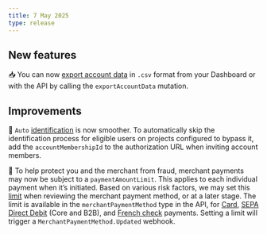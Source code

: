 ```yaml
---
title: 7 May 2025
type: release
---
```


## New features

📥 You can now [export account data](/topics/accounts/overview/guide-export) in `.csv` format from your Dashboard or with the API by calling the `exportAccountData` mutation.

## Improvements

🪪 `Auto` [identification](https://docs.swan.io/developers/using-api/authentication/guide-get-token-user/#url-parameters-optional) is now smoother. To automatically skip the identification process for eligible users on projects configured to bypass it, add the `accountMembershipId` to the authorization URL when inviting account members. 

🤏 To help protect you and the merchant from fraud, merchant payments may now be subject to a `paymentAmountLimit`. 
This applies to each individual payment when it’s initiated. Based on various risk factors, we may set this [limit](https://docs.swan.io/developers/using-api/webhooks/#events-funding) when reviewing the merchant payment method, or at a later stage. 
The limit is available in the `merchantPaymentMethod` type in the API, for [Card](/topics/merchants/online/cards/#payment-limit), [SEPA Direct Debit](/topics/merchants/online/sdd/#payment-limit) (Core and B2B), and [French check](/topics/merchants/online/checks/#payment-limit) payments. 
Setting a limit will trigger a `MerchantPaymentMethod.Updated` webhook.
